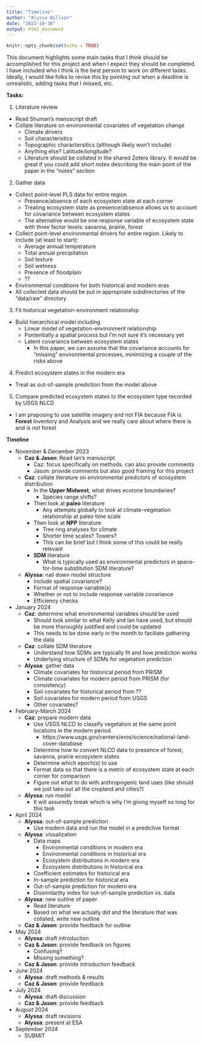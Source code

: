 ```yaml
---
title: "Timeline"
author: "Alyssa Willson"
date: "2023-10-30"
output: html_document
---
```


```r
knitr::opts_chunk$set(echo = TRUE)
```

This document highlights some main tasks that I think should be accomplished for this project and when I expect they should be completed. I have included who I think is the best person to work on different tasks. Ideally, I would like folks to revise this by pointing out when a deadline is unrealistic, adding tasks that I missed, etc.

**Tasks:**

1. Literature review
  - Read Shuman's manuscript draft
  - Collate literature on environmental covariates of vegetation change
    - Climate drivers
    - Soil characteristics
    - Topographic charactersitics (although likely won't include)
    - Anything else? Latitude/longitude?
    - Literature should be collated in the shared Zotero library. It would be great if you could add short notes describing the main point of the paper in the "notes" section
2. Gather data
  - Collect point-level PLS data for entire region
    - Presence/absence of each ecosystem state at each corner
    - Treating ecosystem state as presence/absence allows us to account for covariance between ecosystem states
    - The alternative would be one response variable of ecosystem state with three factor levels: savanna, prairie, forest
  - Collect point-level environmental drivers for entire region. Likely to include (at least to start):
    - Average annual temperature
    - Total annual precipitation
    - Soil texture
    - Soil wetness
    - Presence of floodplain
    - ??
  - Environmental conditions for both historical and modern eras
  - All collected data should be put in appropriate subdirectories of the "data/raw" directory
3. Fit historical vegetation-environment relationship
  - Build hierarchical model including
    - Linear model of vegetation-environment relationship
    - Pontentially a spatial process but I'm not sure it's necessary yet
    - Latent covariance between ecosystem states
      - In this paper, we can assume that the covariance accounts for "missing" environmental processes, minimizing a couple of the risks above
4. Predict ecosystem states in the modern era
  - Treat as out-of-sample prediction from the model above
5. Compare predicted ecosystem states to the ecosystem type recorded by USGS NLCD
  - I am proposing to use satellite imagery and not FIA because FIA is **Forest** Inventory and Analysis and we really care about where there is and is *not* forest

**Timeline**

- November \& December 2023
  - **Caz \& Jason**: Read Ian's manuscript
    - Caz: focus specifically on methods. can also provide comments
    - Jason: provide comments but also good framing for this project
  - **Caz**: collate literature on environmental predictors of ecosystem distribution
    - In the **Upper Midwest**, what drives ecotone boundaries?
      - Species range shifts?
    - Then look at **paleo** literature
      - Any attempts globally to look at climate-vegetation relationship at paleo time scale
    - Then look at **NPP** literature
      - Tree ring analyses for climate
      - Shorter time scales? Towers?
      - This can be brief but I think some of this could be really relevant
    - **SDM** literature
      - What is typically used as environmental predictors in space-for-time substitution SDM literature?
  - **Alyssa**: nail down model structure
    - Include spatial covariance?
    - Format of response variable(s)
    - Whether or not to include response variable covariance
    - Efficiency checks
- January 2024
  - **Caz**: determine what environmental variables should be used
    - Should look similar to what Kelly and Ian have used, but should be more thoroughly justified and could be updated
    - This needs to be done early in the month to faciliate gathering the data
  - **Caz**: collate SDM literature
    - Understand how SDMs are typically fit and how prediction works
    - Underlying structure of SDMs for vegetation prediction
  - **Alyssa**: gather data
    - Climate covariates for historical period from PRISM
    - Climate covariates for modern period from PRISM (for consistency)
    - Soil covariates for historical period from ??
    - Soil covariates for modern period from USGS
    - Other covariates?
- February-March 2024
  - **Caz**: prepare modern data
    - Use USGS NLCD to classify vegetation at the same point locations in the modern period
      - https://www.usgs.gov/centers/eros/science/national-land-cover-database
    - Determine how to convert NLCD data to presence of forest, savanna, prairie ecosystem states
    - Determine which epoch(s) to use
    - Format data so that there is a metric of ecosystem state at each corner for comparison
    - Figure out what to do with anthropogenic land uses (like should we just take out all the cropland and cities?)
  - **Alyssa**: run model
    - It will assuredly break which is why I'm giving myself so long for this task
- April 2024
  - **Alyssa**: out-of-sample prediction
    - Use modern data and run the model in a predictive format
  - **Alyssa**: visualization
    - Data maps
      - Environmental conditions in modern era
      - Environmental conditions in historical era
      - Ecosystem distributions in modern era
      - Ecosystem distributions in historical era
    - Coefficient estimates for historical era
    - In-sample prediction for historical era
    - Out-of-sample prediction for modern era
    - Dissimilarlity index for out-of-sample prediction vs. data
  - **Alyssa**: new outline of paper
    - Read literature
    - Based on what we actually did and the literature that was collated, write new outline
  - **Caz \& Jason**: provide feedback for outline
- May 2024
  - **Alyssa**: draft introduction
  - **Caz \& Jason**: provide feedback on figures
    - Confusing?
    - Missing something?
  - **Caz \& Jason**: provide introduction feedback
- June 2024
  - **Alyssa**: draft methods \& results
  - **Caz \& Jason**: provide feedback
- July 2024
  - **Alyssa**: draft discussion
  - **Caz \& Jason**: provide feedback
- August 2024
  - **Alyssa**: draft revisions
  - **Alyssa**: present at ESA
- September 2024
  - SUBMIT